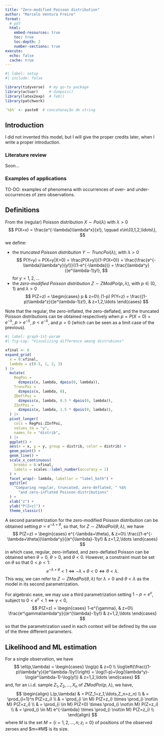 ```yaml
---
title: "Zero-modified Poisson distribution"
author: "Marcelo Ventura Freire"
format: 
  # pdf
  html:
    embed-resources: true
    toc: true
    toc-depth: 2
    number-sections: true
execute: 
  echo: false
  cache: true
---
```


```r
#| label: setup
#| include: false

library(tidyverse)  # my go-to package
library(actuar)     # dzmpois() 
library(latex2exp)  # TeX()
library(patchwork)

`%$%` <- paste0  # concatenação de string
```



## Introduction

I did not invented this model, but I will give the proper credits later, when I write a proper introduction.

### Literature review

Soon...

### Examples of applications

TO-DO: examples of phenomena with occurrences of over- and under-occurrences of zero observations.



## Definitions

From the (regular) Poisson distribution $X \sim Poi(\lambda)$ with $\lambda>0$
$$
P(X=x) = \frac{e^{-\lambda}\lambda^x}{x!}, \qquad x\in\{0,1,2,\ldots\},
$$
we define:

- the *truncated Poisson distribution* $Y \sim TruncPoi(\lambda)$, with 
  $\lambda>0$
  $$
  P(Y=y) 
    = P(X=y|X>0) 
    = \frac{P(X=y)}{1-P(X=0)}
    = \frac{\frac{e^{-\lambda}\lambda^y}{y!}}{(1-e^{-\lambda})}
    = \frac{\lambda^y}{(e^\lambda-1)y!},
  $$
  for $y=1,2,\ldots$
- the *zero-modified Poisson distribution* $Z \sim ZModPoi(p, \lambda)$, with 
  $p\in(0,1)$ and $\lambda>0$
  $$
  P(Z=z) =
    \begin{cases}
    p 
      & z=0\\
    (1-p) P(Y=z) 
      = \frac{(1-p)\lambda^z}{(e^\lambda-1)z!},
      & z=1,2,\ldots
    \end{cases}
  $$


Note that the regular, the zero-inflated, the zero-deflated, and the truncated Poisson distributions can be obtained respectively when $p=P(X=0)=e^{-\lambda}$, $p>e^{-\lambda}$, $p<e^{-\lambda}$, and $p=0$ (which can be seen as a limit case of the previous).

```r
#| label: graph-1st-param
#| fig-cap: "Visualizing difference among distrubions"

xfinal <- 6
expand_grid(
  x = 0:xfinal,
  lambda = c(0.5, 1, 2, 3)
) |> 
  mutate(
    RegPoi =  
      dzmpois(x, lambda, dpois(0, lambda)),
    TruncPoi =
      dzmpois(x, lambda, 0),
    ZDeflPoi = 
      dzmpois(x, lambda, 0.5 * dpois(0, lambda)),
    ZInfPoi = 
      dzmpois(x, lambda, 1.5 * dpois(0, lambda)),
  ) |> 
  pivot_longer(
    cols = RegPoi:ZInfPoi,
    values_to = "y",
    names_to = "distrib",
  ) |> 
  ggplot() +
  aes(x = x, y = y, group = distrib, color = distrib) +
  geom_point() +
  geom_line() +
  scale_x_continuous(
    breaks = 0:xfinal,
    labels = scales::label_number(accuracy = 1)
  ) +
  facet_wrap(~ lambda, labeller = "label_both") +
  ggtitle( 
    "Comparing regular, truncated, zero-deflated, " %$%
      "and zero-inflated Poisson distributions"
  ) +
  xlab("z") +
  ylab("P(Z=z)") +
  theme_classic()
```



A second parametrization for the zero-modified Poisson distribution can be obtained setting $p=e^{-\lambda+\theta}$, so that, for $Z \sim ZModPoi(\theta, \lambda)$, we have
$$
P(Z=z) = 
\begin{cases}
e^{-\lambda+\theta}, 
  & z=0\\
\frac{(1-e^{-\lambda+\theta})\lambda^y}{(e^{\lambda}-1)y!}
  & z=1,2,\ldots
\end{cases}
$$
in which case, regular, zero-inflated, and zero-deflated Poisson can be obtained when $\theta=0$, $\theta>0$, and $\theta<0$. However, a constraint must be set on $\theta$ so that $0<p<1$:
$$
e^{-\lambda+\theta}<1
  \Leftrightarrow
    -\lambda+\theta<0
  \Leftrightarrow
    \theta<\lambda.
$$
This way, we can refer to $Z \sim ZModPoi(\theta,\lambda)$ for $\lambda>0$ and $\theta<\lambda$ as the model in its second parametrization.

For algebraic ease, we may use a third parametrization setting $1-p=e^\gamma$, subject to $0<e^\gamma<1 \Leftrightarrow \gamma<0$, 
$$
P(Z=z) = 
\begin{cases}
1-e^{\gamma}, 
  & z=0\\
\frac{e^\gamma\lambda^y}{(e^{\lambda}-1)y!}
  & z=1,2,\ldots
\end{cases}
$$
so that the parametrization used in each context will be defined by the use of the three different parameters.



## Likelihood and ML estimation

For a single observation, we have
$$
\ell(p,\lambda) =
\begin{cases}
\log(p) 
  & z=0 \\
\log\left(\frac{(1-p)\lambda^y}{(e^\lambda-1)y!}\right)
  = \log(1-p)+\log(\lambda^y)-\log(e^\lambda-1)-\log(y!))
  & z=1,2,\ldots
\end{cases}
$$
and, for an i.i.d. sample $Z_1,Z_2,\ldots,X_n$ of $ZModPoi(p, \lambda)$, we have, 
$$
\begin{align}
L(p,\lambda)
  & = P(Z_1=z_1,\ldots,Z_n=z_n) \\
  & = \prod_{i=1}^n P(Z=z_i) \\
  & = \prod_{i \in M} P(Z=z_i) \times
      \prod_{i \not\in M} P(Z=z_i) \\
  & = \prod_{i \in M} P(Z=0) \times
      \prod_{i \not\in M} P(Z=z_i) \\
  & = \prod_{i \in M} e^{-\lambda} \times
      \prod_{i \not\in M} P(Z=z_i) \\
\end{align}
$$
where $M$ is the set $M=\{i=1,2,\ldots,n; z_i=0\}$ of positions of the observed zeroes and $m=#M$ is its size.


